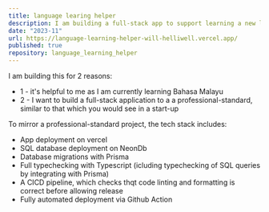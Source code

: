 ```yaml
---
title: language learing helper
description: I am building a full-stack app to support learning a new language alongside existing language apps like Duolingo.
date: "2023-11"
url: https://language-learning-helper-will-helliwell.vercel.app/
published: true
repository: language_learning_helper
---
```


I am building this for 2 reasons:
- 1 - it's helpful to me as I am currently learning Bahasa Malayu
- 2 - I want to build a full-stack application to a a professional-standard, similar to that which you would see in a start-up

To mirror a professional-standard project, the tech stack includes:
- App deployment on vercel
- SQL database deployment on NeonDb
- Database migrations with Prisma
- Full typechecking with Typescript (icluding typechecking of SQL queries by integrating with Prisma)
- A CICD pipeline, which checks thqt code linting and formatting is correct before allowing release
- Fully automated deployment via Github Action
